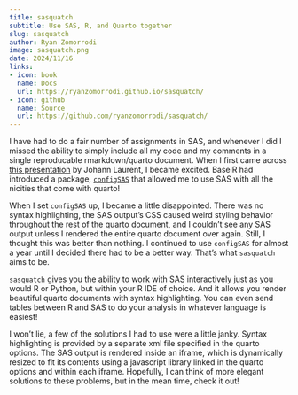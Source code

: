 ```yaml
---
title: sasquatch
subtitle: Use SAS, R, and Quarto together
slug: sasquatch
author: Ryan Zomorrodi
image: sasquatch.png
date: 2024/11/16
links:
- icon: book
  name: Docs
  url: https://ryanzomorrodi.github.io/sasquatch/
- icon: github 
  name: Source
  url: https://github.com/ryanzomorrodi/sasquatch/
---
```


I have had to do a fair number of assignments in SAS, and whenever I did
I missed the ability to simply include all my code and my comments in a single 
reproducable rmarkdown/quarto document. When I first came across 
[this presentation](https://www.youtube.com/watch?v=4c9T6-__vI8) by Johann 
Laurent, I became excited. BaselR had introduced a package, [`configSAS`](https://github.com/baselr/configSAS) 
that allowed me to use SAS with all the nicities that come with quarto!

When I set `configSAS` up, I became a little disappointed. There was no syntax
highlighting, the SAS output's CSS caused weird styling behavior throughout the 
rest of the quarto document, and I couldn't see any SAS output unless I rendered
the entire quarto document over again. Still, I thought this was better than 
nothing. I continued to use `configSAS` for almost a year until I decided there 
had to be a better way. That's what `sasquatch` aims to be.

`sasquatch` gives you the ability to work with SAS interactively just as you
would R or Python, but within your R IDE of choice. And it allows you render
beautiful quarto documents with syntax highlighting. You can even send tables
between R and SAS to do your analysis in whatever language is easiest!

I won't lie, a few of the solutions I had to use were a little janky. Syntax 
highlighting is provided by a separate xml file specified in the quarto options. 
The SAS output is rendered inside an iframe, which is dynamically resized to fit
its contents using a javascript library linked in the quarto options and within
each iframe. Hopefully, I can think of more elegant solutions to these problems,
but in the mean time, check it out!